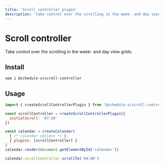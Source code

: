 ```yaml
---
title: 'Scroll controller plugin'
description: 'Take control over the scrolling in the week- and day view grids.'
---
```


# Scroll controller

Take control over the scrolling in the week- and day view grids.

## Install

```bash copy
npm i @schedule-x/scroll-controller
```

## Usage

```js
import { createScrollControllerPlugin } from '@schedule-x/scroll-controller'

const scrollController = createScrollControllerPlugin({
  initialScroll: '07:50'
})

const calendar = createCalendar(
  { /* calendar options */ },
  { plugins: [scrollController] }
)
calendar.render(document.getElementById('calendar'))

calendar.scrollController.scrollTo('04:00')
```
